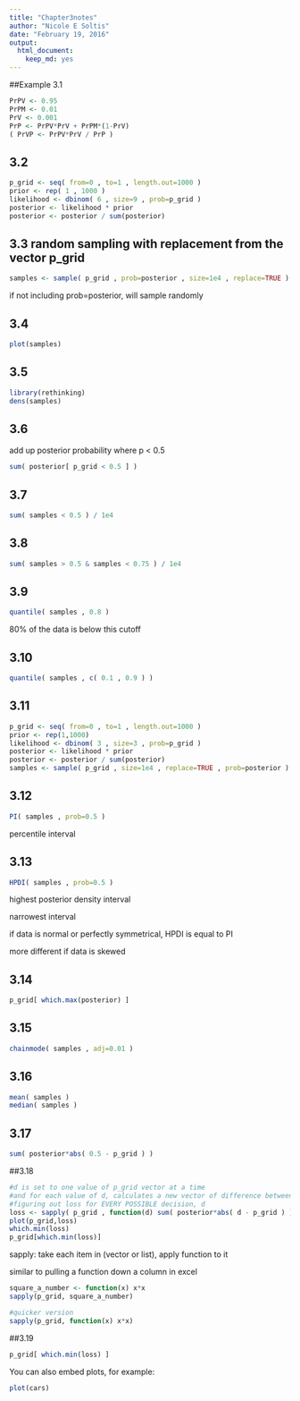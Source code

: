 ```yaml
---
title: "Chapter3notes"
author: "Nicole E Soltis"
date: "February 19, 2016"
output: 
  html_document: 
    keep_md: yes
---
```

##Example 3.1
```r
PrPV <- 0.95
PrPM <- 0.01
PrV <- 0.001
PrP <- PrPV*PrV + PrPM*(1-PrV)
( PrVP <- PrPV*PrV / PrP )
```
## 3.2
```r
p_grid <- seq( from=0 , to=1 , length.out=1000 )
prior <- rep( 1 , 1000 )
likelihood <- dbinom( 6 , size=9 , prob=p_grid )
posterior <- likelihood * prior
posterior <- posterior / sum(posterior)
```
## 3.3 random sampling with replacement from the vector p_grid
```r
samples <- sample( p_grid , prob=posterior , size=1e4 , replace=TRUE )
```
if not including prob=posterior, will sample randomly

## 3.4
```r
plot(samples)
```

## 3.5
```r
library(rethinking)
dens(samples)
```

## 3.6
add up posterior probability where p < 0.5 
```r
sum( posterior[ p_grid < 0.5 ] )
```

## 3.7
```r
sum( samples < 0.5 ) / 1e4
```

## 3.8
```r
sum( samples > 0.5 & samples < 0.75 ) / 1e4
```

## 3.9
```r
quantile( samples , 0.8 )
```
80% of the data is below this cutoff

## 3.10
```r
quantile( samples , c( 0.1 , 0.9 ) )
```

## 3.11
```r
p_grid <- seq( from=0 , to=1 , length.out=1000 )
prior <- rep(1,1000)
likelihood <- dbinom( 3 , size=3 , prob=p_grid )
posterior <- likelihood * prior
posterior <- posterior / sum(posterior)
samples <- sample( p_grid , size=1e4 , replace=TRUE , prob=posterior )
```

## 3.12
```r
PI( samples , prob=0.5 )
```
percentile interval

## 3.13
```r
HPDI( samples , prob=0.5 )
```
highest posterior density interval

narrowest interval

if data is normal or perfectly symmetrical, HPDI is equal to PI

more different if data is skewed

## 3.14
```r
p_grid[ which.max(posterior) ]
```

## 3.15
```r
chainmode( samples , adj=0.01 )
```

## 3.16
```r
mean( samples )
median( samples )
```

## 3.17
```r
sum( posterior*abs( 0.5 - p_grid ) )
```

##3.18
```r
#d is set to one value of p_grid vector at a time
#and for each value of d, calculates a new vector of difference between d and ALL of p_grid
#figuring out loss for EVERY POSSIBLE decision, d
loss <- sapply( p_grid , function(d) sum( posterior*abs( d - p_grid ) ) )
plot(p_grid,loss)
which.min(loss)
p_grid[which.min(loss)]
```

sapply: take each item in (vector or list), apply function to it

similar to pulling a function down a column in excel
```r
square_a_number <- function(x) x*x
sapply(p_grid, square_a_number)

#quicker version
sapply(p_grid, function(x) x*x)
```

##3.19
```r
p_grid[ which.min(loss) ]
```

You can also embed plots, for example:

```r
plot(cars)
```
